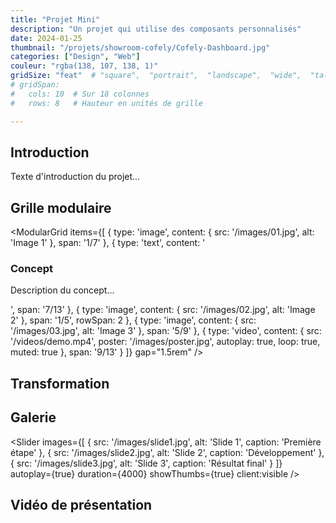 ```yaml
---
title: "Projet Mini"
description: "Un projet qui utilise des composants personnalisés"
date: 2024-01-25
thumbnail: "/projets/showroom-cofely/Cofely-Dashboard.jpg"
categories: ["Design", "Web"]
couleur: "rgba(138, 107, 138, 1)"
gridSize: "feat"  # "square",  "portrait",  "landscape",  "wide",  "tall",  "feat",  "mini",
# gridSpan:
#   cols: 10  # Sur 18 colonnes
#   rows: 8   # Hauteur en unités de grille

---
```



## Introduction

Texte d'introduction du projet...

<FullWidthImage
  src="/images/hero.jpg"
  alt="Vue d'ensemble"
  caption="Vue d'ensemble du projet"
  height="70vh"
  parallax={true}
/>

## Grille modulaire

<ModularGrid
  items={[
    {
      type: 'image',
      content: { src: '/images/01.jpg', alt: 'Image 1' },
      span: '1/7'
    },
    {
      type: 'text',
      content: '<h3>Concept</h3><p>Description du concept...</p>',
      span: '7/13'
    },
    {
      type: 'image',
      content: { src: '/images/02.jpg', alt: 'Image 2' },
      span: '1/5',
      rowSpan: 2
    },
    {
      type: 'image',
      content: { src: '/images/03.jpg', alt: 'Image 3' },
      span: '5/9'
    },
    {
      type: 'video',
      content: { 
        src: '/videos/demo.mp4',
        poster: '/images/poster.jpg',
        autoplay: true,
        loop: true,
        muted: true
      },
      span: '9/13'
    }
  ]}
  gap="1.5rem"
/>

## Transformation

<BeforeAfter 
  before="/images/before.jpg"
  after="/images/after.jpg"
  alt="Transformation du design"
  client:visible
/>

## Galerie

<Slider
  images={[
    { src: '/images/slide1.jpg', alt: 'Slide 1', caption: 'Première étape' },
    { src: '/images/slide2.jpg', alt: 'Slide 2', caption: 'Développement' },
    { src: '/images/slide3.jpg', alt: 'Slide 3', caption: 'Résultat final' }
  ]}
  autoplay={true}
  duration={4000}
  showThumbs={true}
  client:visible
/>

## Vidéo de présentation

<VideoPlayer
  src="/videos/presentation.mp4"
  poster="/images/video-poster.jpg"
  aspectRatio="21/9"
/>
